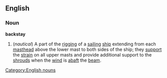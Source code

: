 ==English==
===Noun===
'''backstay'''
#(''nautical'') A part of the [[rigging]] of a [[sailing]] [[ship]] extending from each [[masthead]] above the lower mast to both sides of the ship; they [[support]] the [[strain]] on all upper masts and provide additional support to the [[shroud]]s when the [[wind]] is [[abaft]] the [[beam]].
[[Category:English nouns]]